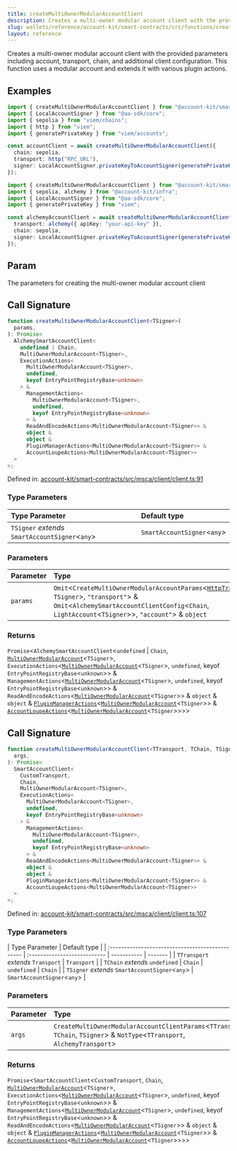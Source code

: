 ```yaml
---
title: createMultiOwnerModularAccountClient
description: Creates a multi-owner modular account client with the provided parameters including account, transport, chain, and additional client configuration. This function uses a modular account and extends it with various plugin actions.
slug: wallets/reference/account-kit/smart-contracts/src/functions/createMultiOwnerModularAccountClient
layout: reference
---
```


Creates a multi-owner modular account client with the provided parameters including account, transport, chain, and additional client configuration. This function uses a modular account and extends it with various plugin actions.

## Examples

```ts
import { createMultiOwnerModularAccountClient } from "@account-kit/smart-contracts";
import { LocalAccountSigner } from "@aa-sdk/core";
import { sepolia } from "viem/chains";
import { http } from "viem";
import { generatePrivateKey } from "viem/accounts";

const accountClient = await createMultiOwnerModularAccountClient({
  chain: sepolia,
  transport: http("RPC_URL"),
  signer: LocalAccountSigner.privateKeyToAccountSigner(generatePrivateKey()),
});
```

```ts
import { createMultiOwnerModularAccountClient } from "@account-kit/smart-contracts";
import { sepolia, alchemy } from "@account-kit/infra";
import { LocalAccountSigner } from "@aa-sdk/core";
import { generatePrivateKey } from "viem";

const alchemyAccountClient = await createMultiOwnerModularAccountClient({
  transport: alchemy({ apiKey: "your-api-key" }),
  chain: sepolia,
  signer: LocalAccountSigner.privateKeyToAccountSigner(generatePrivateKey()),
});
```

## Param

The parameters for creating the multi-owner modular account client

## Call Signature

```ts
function createMultiOwnerModularAccountClient<TSigner>(
  params,
): Promise<
  AlchemySmartAccountClient<
    undefined | Chain,
    MultiOwnerModularAccount<TSigner>,
    ExecutionActions<
      MultiOwnerModularAccount<TSigner>,
      undefined,
      keyof EntryPointRegistryBase<unknown>
    > &
      ManagementActions<
        MultiOwnerModularAccount<TSigner>,
        undefined,
        keyof EntryPointRegistryBase<unknown>
      > &
      ReadAndEncodeActions<MultiOwnerModularAccount<TSigner>> &
      object &
      object &
      PluginManagerActions<MultiOwnerModularAccount<TSigner>> &
      AccountLoupeActions<MultiOwnerModularAccount<TSigner>>
  >
>;
```

Defined in: [account-kit/smart-contracts/src/msca/client/client.ts:91](https://github.com/alchemyplatform/aa-sdk/blob/49e74eee8606f480b200b4612d00d950da8a8742/account-kit/smart-contracts/src/msca/client/client.ts#L91)

### Type Parameters

| Type Parameter                                   | Default type                 |
| :----------------------------------------------- | :--------------------------- |
| `TSigner` _extends_ `SmartAccountSigner`\<`any`> | `SmartAccountSigner`\<`any`> |

### Parameters

| Parameter | Type                                                                                                                                                                                                                                                                 |
| :-------- | :------------------------------------------------------------------------------------------------------------------------------------------------------------------------------------------------------------------------------------------------------------------- |
| `params`  | `Omit`\<`CreateMultiOwnerModularAccountParams`\<[`HttpTransport`](../../../../aa-sdk/core/src/type-aliases/HttpTransport.mdx), `TSigner`>, `"transport"`> & `Omit`\<`AlchemySmartAccountClientConfig`\<`Chain`, `LightAccount`\<`TSigner`>>, `"account"`> & `object` |

### Returns

`Promise`\<`AlchemySmartAccountClient`\<`undefined` | `Chain`, [`MultiOwnerModularAccount`](../type-aliases/MultiOwnerModularAccount.mdx)\<`TSigner`>, `ExecutionActions`\<[`MultiOwnerModularAccount`](../type-aliases/MultiOwnerModularAccount.mdx)\<`TSigner`>, `undefined`, keyof `EntryPointRegistryBase`\<`unknown`>> & `ManagementActions`\<[`MultiOwnerModularAccount`](../type-aliases/MultiOwnerModularAccount.mdx)\<`TSigner`>, `undefined`, keyof `EntryPointRegistryBase`\<`unknown`>> & `ReadAndEncodeActions`\<[`MultiOwnerModularAccount`](../type-aliases/MultiOwnerModularAccount.mdx)\<`TSigner`>> & `object` & `object` & [`PluginManagerActions`](../type-aliases/PluginManagerActions.mdx)\<[`MultiOwnerModularAccount`](../type-aliases/MultiOwnerModularAccount.mdx)\<`TSigner`>> & [`AccountLoupeActions`](../type-aliases/AccountLoupeActions.mdx)\<[`MultiOwnerModularAccount`](../type-aliases/MultiOwnerModularAccount.mdx)\<`TSigner`>>>>

## Call Signature

```ts
function createMultiOwnerModularAccountClient<TTransport, TChain, TSigner>(
  args,
): Promise<
  SmartAccountClient<
    CustomTransport,
    Chain,
    MultiOwnerModularAccount<TSigner>,
    ExecutionActions<
      MultiOwnerModularAccount<TSigner>,
      undefined,
      keyof EntryPointRegistryBase<unknown>
    > &
      ManagementActions<
        MultiOwnerModularAccount<TSigner>,
        undefined,
        keyof EntryPointRegistryBase<unknown>
      > &
      ReadAndEncodeActions<MultiOwnerModularAccount<TSigner>> &
      object &
      object &
      PluginManagerActions<MultiOwnerModularAccount<TSigner>> &
      AccountLoupeActions<MultiOwnerModularAccount<TSigner>>
  >
>;
```

Defined in: [account-kit/smart-contracts/src/msca/client/client.ts:107](https://github.com/alchemyplatform/aa-sdk/blob/49e74eee8606f480b200b4612d00d950da8a8742/account-kit/smart-contracts/src/msca/client/client.ts#L107)

### Type Parameters

| Type Parameter                                   | Default type                 |
| :----------------------------------------------- | :--------------------------- | ----------- | ------- |
| `TTransport` _extends_ `Transport`               | `Transport`                  |
| `TChain` _extends_ `undefined`                   | `Chain`                      | `undefined` | `Chain` |
| `TSigner` _extends_ `SmartAccountSigner`\<`any`> | `SmartAccountSigner`\<`any`> |

### Parameters

| Parameter | Type                                                                                                                            |
| :-------- | :------------------------------------------------------------------------------------------------------------------------------ |
| `args`    | `CreateMultiOwnerModularAccountClientParams`\<`TTransport`, `TChain`, `TSigner`> & `NotType`\<`TTransport`, `AlchemyTransport`> |

### Returns

`Promise`\<`SmartAccountClient`\<`CustomTransport`, `Chain`, [`MultiOwnerModularAccount`](../type-aliases/MultiOwnerModularAccount.mdx)\<`TSigner`>, `ExecutionActions`\<[`MultiOwnerModularAccount`](../type-aliases/MultiOwnerModularAccount.mdx)\<`TSigner`>, `undefined`, keyof `EntryPointRegistryBase`\<`unknown`>> & `ManagementActions`\<[`MultiOwnerModularAccount`](../type-aliases/MultiOwnerModularAccount.mdx)\<`TSigner`>, `undefined`, keyof `EntryPointRegistryBase`\<`unknown`>> & `ReadAndEncodeActions`\<[`MultiOwnerModularAccount`](../type-aliases/MultiOwnerModularAccount.mdx)\<`TSigner`>> & `object` & `object` & [`PluginManagerActions`](../type-aliases/PluginManagerActions.mdx)\<[`MultiOwnerModularAccount`](../type-aliases/MultiOwnerModularAccount.mdx)\<`TSigner`>> & [`AccountLoupeActions`](../type-aliases/AccountLoupeActions.mdx)\<[`MultiOwnerModularAccount`](../type-aliases/MultiOwnerModularAccount.mdx)\<`TSigner`>>>>
